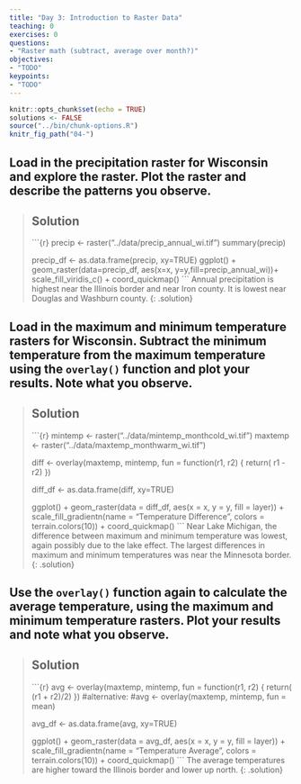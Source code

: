 ---
title: "Day 3: Introduction to Raster Data"
teaching: 0
exercises: 0
questions:
- "Raster math (subtract, average over month?)"
objectives:
- "TODO"
keypoints:
- "TODO"
---

```{r setup, include=FALSE}
knitr::opts_chunk$set(echo = TRUE)
solutions <- FALSE
source("../bin/chunk-options.R")
knitr_fig_path("04-")
```


## Load in the precipitation raster for Wisconsin and explore the raster. Plot the raster and describe the patterns you observe.


> ## Solution
> ```{r}
> precip <- raster("../data/precip_annual_wi.tif")
> summary(precip)
>
> precip_df <- as.data.frame(precip, xy=TRUE)
> ggplot() +
>  geom_raster(data=precip_df,
>              aes(x=x, y=y,fill=precip_annual_wi))+
>  scale_fill_viridis_c() +
>  coord_quickmap()
> ```
> Annual precipitation is highest near the Illinois border and near Iron county. It is lowest near Douglas and Washburn county.
{: .solution}



## Load in the maximum and minimum temperature rasters  for Wisconsin. Subtract the minimum temperature from the maximum temperature using the `overlay()` function and plot your results. Note what you observe.


> ## Solution
> ```{r}
> mintemp <- raster("../data/mintemp_monthcold_wi.tif")
> maxtemp <- raster("../data/maxtemp_monthwarm_wi.tif")
> 
> diff <- overlay(maxtemp, mintemp,
>                        fun = function(r1, r2) { return( r1 - r2) })
> 
> diff_df <- as.data.frame(diff, xy=TRUE)
> 
> ggplot() +
>   geom_raster(data = diff_df, 
>               aes(x = x, y = y, fill = layer)) + 
>   scale_fill_gradientn(name = "Temperature Difference", colors = terrain.colors(10)) + 
>   coord_quickmap()
> ```
> Near Lake Michigan, the difference between maximum and minimum temperature was lowest, again possibly due to the lake effect. The largest differences in maximum and minimum temperatures was near the Minnesota border.
{: .solution}




## Use the `overlay()` function again to calculate the average temperature, using the maximum and minimum temperature rasters. Plot your results and note what you observe.


> ## Solution
> ```{r}
> avg <- overlay(maxtemp, mintemp, 
>               fun = function(r1, r2) { return( (r1 + r2)/2) })
> #alternative:
> #avg <- overlay(maxtemp, mintemp, fun = mean)
>
> avg_df <- as.data.frame(avg, xy=TRUE)
> 
> ggplot() +
>   geom_raster(data = avg_df, 
>               aes(x = x, y = y, fill = layer)) + 
>   scale_fill_gradientn(name = "Temperature Average", colors = terrain.colors(10)) + 
>   coord_quickmap()
> ```
> The average temperatures are higher toward the Illinois border and lower up north.
{: .solution}



